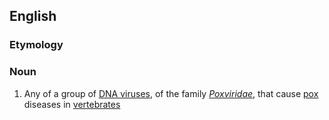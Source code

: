 ==English==

===Etymology===
{{compound|en|pox|virus}}

===Noun===
{{en-noun|es}}

# Any of a group of [[DNA virus]]es, of the family ''[[Poxviridae]]'', that cause [[pox]] diseases in [[vertebrate]]s